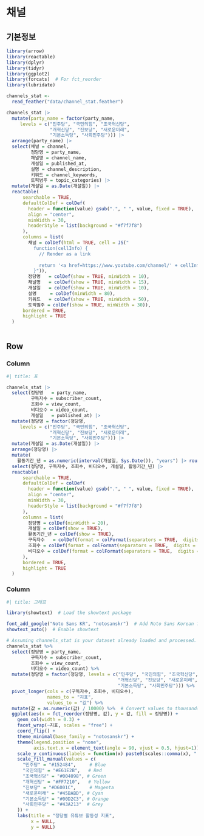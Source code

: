 # 채널 

## 기본정보

```r
library(arrow)
library(reactable)
library(dplyr)
library(tidyr)
library(ggplot2)
library(forcats)  # For fct_reorder
library(lubridate)

channels_stat <- 
  read_feather("data/channel_stat.feather")

channels_stat |> 
  mutate(party_name = factor(party_name, 
     levels = c("민주당", "국민의힘", "조국혁신당", 
                "개혁신당", "진보당", "새로운미래",
                "기본소득당", "사회민주당"))) |>
  arrange(party_name) |>
  select(채널 = channel, 
         정당명 = party_name, 
         채널명 = channel_name, 
         개설일 = published_at, 
         설명 = channel_description,
         키워드 = channel_keywords,
         토픽범주 = topic_categories) |> 
  mutate(개설일 = as.Date(개설일)) |>
  reactable(
      searchable = TRUE,
      defaultColDef = colDef(
        header = function(value) gsub(".", " ", value, fixed = TRUE),
        align = "center",
        minWidth = 30,
        headerStyle = list(background = "#f7f7f8")
      ),
      columns = list(
        채널 = colDef(html = TRUE, cell = JS("
          function(cellInfo) {
            // Render as a link
            
            return '<a href=https://www.youtube.com/channel/' + cellInfo.value + '/>' + cellInfo.value + '</a>'
          }")),
        정당명   = colDef(show = TRUE, minWidth = 10),  
        채널명   = colDef(show = TRUE, minWidth = 15),
        개설일   = colDef(show = TRUE, minWidth = 10),
        설명     = colDef(minWidth = 80),
        키워드   = colDef(show = TRUE, minWidth = 50),
        토픽범주 = colDef(show = TRUE, minWidth = 30)),
      bordered = TRUE,
      highlight = TRUE    
  )
  

```

## Row {height=50%}

### Column

```r
#| title: 표

channels_stat |> 
  select(정당명   = party_name, 
         구독자수 = subscriber_count, 
         조회수 = view_count,
         비디오수 = video_count,
         개설일   = published_at) |> 
  mutate(정당명 = factor(정당명, 
     levels = c("민주당", "국민의힘", "조국혁신당", 
                "개혁신당", "진보당", "새로운미래",
                "기본소득당", "사회민주당"))) |> 
  mutate(개설일 = as.Date(개설일)) |>
  arrange(정당명) |> 
  mutate(
    활동기간_년 = as.numeric(interval(개설일, Sys.Date()), "years") |> round(digits = 1)) |> 
  select(정당명, 구독자수, 조회수, 비디오수, 개설일, 활동기간_년) |> 
  reactable(
      searchable = TRUE,
      defaultColDef = colDef(
        header = function(value) gsub(".", " ", value, fixed = TRUE),
        align = "center",
        minWidth = 30,
        headerStyle = list(background = "#f7f7f8")
      ),
      columns = list(
        정당명 = colDef(minWidth = 20),
        개설일 = colDef(show = TRUE),
        활동기간_년 = colDef(show = TRUE),
        구독자수   = colDef(format = colFormat(separators = TRUE,  digits = 0)),
        조회수 = colDef(format = colFormat(separators = TRUE,  digits = 0)),
        비디오수 = colDef(format = colFormat(separators = TRUE,  digits = 0))
      ),
      bordered = TRUE,
      highlight = TRUE    
  )

```

### Column

```r
#| title: 그래프

library(showtext)  # Load the showtext package

font_add_google("Noto Sans KR", "notosanskr")  # Add Noto Sans Korean font
showtext_auto()  # Enable showtext

# Assuming channels_stat is your dataset already loaded and processed.
channels_stat %>%
  select(정당명 = party_name, 
         구독자수 = subscriber_count, 
         조회수 = view_count,
         비디오수 = video_count) %>%
  mutate(정당명 = factor(정당명, levels = c("민주당", "국민의힘", "조국혁신당", 
                                         "개혁신당", "진보당", "새로운미래",
                                         "기본소득당", "사회민주당"))) %>%
  pivot_longer(cols = c(구독자수, 조회수, 비디오수), 
               names_to = "지표", 
               values_to = "값") %>%
  mutate(값 = as.numeric(값) / 10000) %>%  # Convert values to thousands
  ggplot(aes(x = fct_reorder(정당명, 값), y = 값, fill = 정당명)) +
    geom_col(width = 0.3) +
    facet_wrap(~지표, scales = "free") +
    coord_flip() +
    theme_minimal(base_family = "notosanskr") +
    theme(legend.position = "none",
          axis.text.x = element_text(angle = 90, vjust = 0.5, hjust=1)) +
    scale_y_continuous(labels = function(x) paste0(scales::comma(x), " 만")) +  # Custom label for thousands
    scale_fill_manual(values = c(
      "민주당" = "#152484",     # Blue
      "국민의힘" = "#E61E2B",   # Red
      "조국혁신당" = "#004098", # Green
      "개혁신당" = "#FF7210",   # Yellow
      "진보당" = "#D6001C",     # Magenta
      "새로운미래" = "#45BABD", # Cyan
      "기본소득당" = "#00D2C3", # Orange
      "사회민주당" = "#43A213"  # Grey
    )) +
    labs(title = "정당별 유튜브 활동성 지표",
         x = NULL,
         y = NULL)
```
